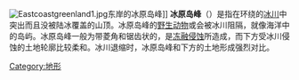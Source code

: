 {{Multiple issues|
{{Expand language|1=en|time=2021-09-11T01:36:00+00:00}}
{{Unreferenced|time=2021-09-11T01:36:00+00:00}}
}}
[[File:Eastcoastgreenland1.jpg|thumb]]东岸的冰原岛峰]]
'''冰原岛峰'''（{{lang-en|Nunatak}}）是指在环绕的[[冰川|冰川]]中突出而且没被陆冰覆盖的山顶。冰原岛峰的[[野生动物|野生动物]]或会被冰川阻隔，就像海洋中的岛屿。冰原岛峰一般为带菱角和锯齿状的，是[[冻融侵蚀|冻融侵蚀]]所造成，而下方受冰川侵蚀的土地轮廓比较柔和。冰川退缩时，冰原岛峰和下方的土地形成强烈对比。

{{geo-term-stub}}

[[Category:地形|Category:地形]]